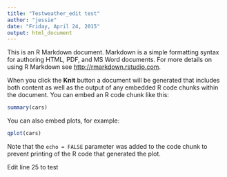 ```yaml
---
title: "Testweather_edit test"
author: "jessie"
date: "Friday, April 24, 2015"
output: html_document
---
```


This is an R Markdown document. Markdown is a simple formatting syntax for authoring HTML, PDF, and MS Word documents. For more details on using R Markdown see <http://rmarkdown.rstudio.com>.

When you click the **Knit** button a document will be generated that includes both content as well as the output of any embedded R code chunks within the document. You can embed an R code chunk like this:

```r
summary(cars)
```

You can also embed plots, for example:

```r
qplot(cars)
```

Note that the `echo = FALSE` parameter was added to the code chunk to prevent printing of the R code that generated the plot.


Edit line 25 to test